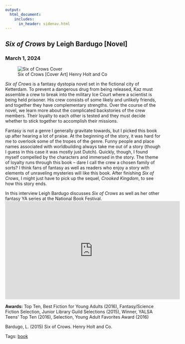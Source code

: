 ```yaml
---
output: 
  html_document:
    includes:
      in_header: sidenav.html
---
```

<!-- Page content -->
<div class="main">
<div class="card">

# <em> Six of Crows </em> by Leigh Bardugo [Novel]
### March 1, 2024

<figure>
<img class="cover" src="./media/cover-six_of_crows.jpg" alt="Six of Crows Cover"> 
<figcaption> Six of Crows [Cover Art] Henry Holt and Co </figcaption>
</figure>

*Six of Crows* is a fantasy dystopia novel set in the fictional city of Ketterdam. To prevent a dangerous drug from being released, Kaz must assemble a crew to break into the military Ice Court where a scientist is being held prisoner. His crew consists of some likely and unlikely friends, and together they have complementary strengths. Over the course of the novel, we learn more about the complicated backstories of the crew members. Their loyalty to each other is tested and they must decide whether to stick together to accomplish their missions. 

Fantasy is not a genre I generally gravitate towards, but I picked this book up after hearing a lot of praise. At the beginning of the story, it was hard for me to overlook some of the tropes of the genre. Funny people and place names associated with worldbuilding always take me out of a story (though I guess in this case it was mostly just Dutch). Quickly, though, I found myself compelled by the characters and immersed in the story. The theme of loyalty runs through this book – dare I call the crew a chosen family of sorts? I think fans of fantasy as well as readers who enjoy a story with elements of unraveling mysteries will like this book. After finishing *Six of Crows*, I might just have to pick up the sequel, *Crooked Kingdom*, to see how this story ends.

In this interview Leigh Bardugo discusses *Six of Crows* as well as her other fantasy YA series at the National Book Festival.
<iframe width="560" height="315" src="https://www.youtube.com/embed/tWHwi_VA2qI?si=Nw8D2GweRVww8Gqk" title="YouTube video player" frameborder="0" allow="accelerometer; autoplay; clipboard-write; encrypted-media; gyroscope; picture-in-picture; web-share" allowfullscreen></iframe>

**Awards:** Top Ten, Best Fiction for Young Adults (2016), Fantasy/Science Fiction Selection, Junior Library Guild Selections (2015), Winner, YALSA Teens' Top Ten (2016), Selection, Young Adult Favorites Award (2016)

Bardugo, L. (2015) Six of Crows. Henry Holt and Co.

Tags: <a href="tags-book.html">book</a>

</div>
</div>
